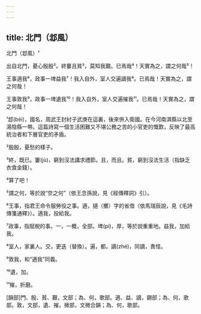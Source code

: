 ```yaml
---
---
---
```

title: 北門（邶風）
---




北門（邶風）¹

出自北門，憂心殷殷²。終窶且貧³，莫知我艱。已焉哉⁴！天實為之，謂之何哉⁵！

王事適我⁶，政事一埤益我⁷！我入自外，室人交遍謫我⁸。已焉哉！天實為之，謂之何哉！

王事敦我⁹，政事一埤遺我¹⁰！我入自外，室人交遍摧我¹¹。已焉哉！天實為之，謂之何哉！

¹邶(bèi)，國名，周武王封紂子武庚在這裏，後來併入衛國。在今河南淇縣以北至湯陰縣一帶。這篇詩寫一個生活困難又不堪公務之苦的小官吏的慨歎，反映了最高統治者和下層官吏的矛盾。

²殷殷，憂愁的樣子。

³終，既已。窶(jù)，窮到沒法講求禮節。且，而且。貧，窮到沒法生活（指缺乏衣食金錢）。

⁴算了吧！

⁵謂之何，等於說“奈之何”（依王念孫說，見《經傳釋詞》引）。

⁶王事，指君王命令服勞役之事。適，擿（擲）字的省借（依馬瑞辰說，見《毛詩傳箋通釋》）。適我，投給我。

⁷政事，指賦稅的事。一，一概，全部。埤(pí)，厚，等於說重重地。益我，加給我。

⁸室人，家裏人。交，更迭（替換）。遍，都。謫(zhé)，同謫，責怪。

⁹敦我，和“適我”同義。

¹⁰遺，加。

¹¹摧，折磨。

[韻部]門、殷、貧、艱，文部；為、何，歌部。適、益、謫，錫部；為、何，歌部。敦，文部，遺、摧，微部，文微合韻；為、何，歌部。